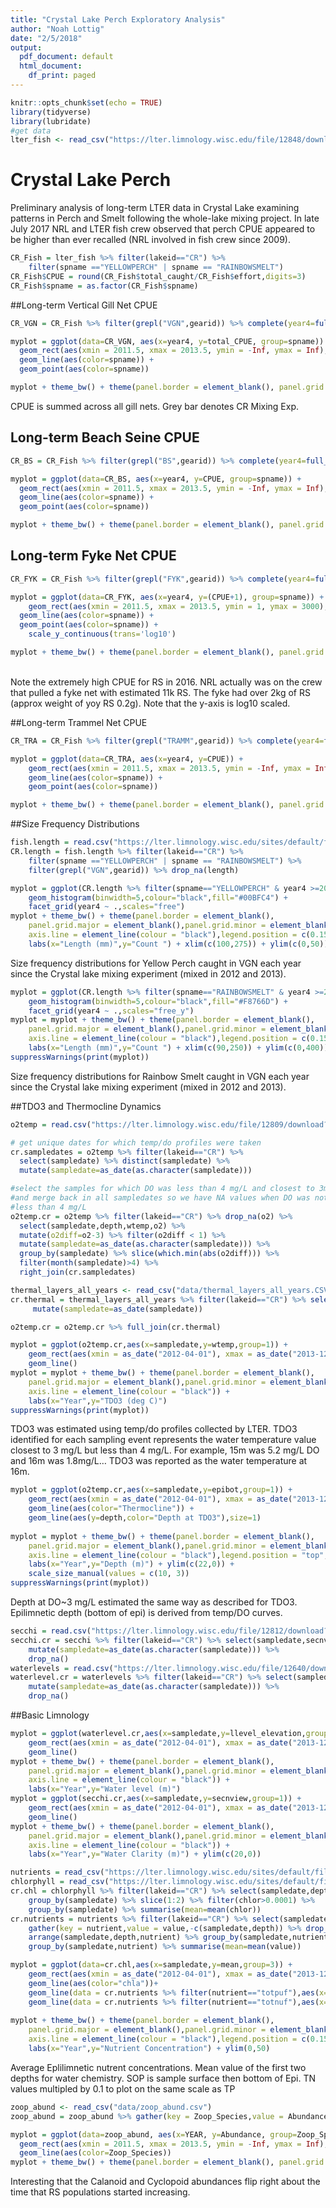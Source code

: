 ```yaml
---
title: "Crystal Lake Perch Exploratory Analysis"
author: "Noah Lottig"
date: "2/5/2018"
output:
  pdf_document: default
  html_document:
    df_print: paged
---
```


```r
knitr::opts_chunk$set(echo = TRUE)
library(tidyverse)
library(lubridate)
#get data
lter_fish <- read_csv("https://lter.limnology.wisc.edu/file/12848/download?token=5N8uA_-_e8eCa9qJZCaVgS43Szwh21tQgIyj_Pn7n5Y")
```

# Crystal Lake Perch 

Preliminary analysis of long-term LTER data in Crystal Lake examining patterns in Perch and Smelt following the whole-lake mixing project. In late July 2017 NRL and LTER fish crew observed that perch CPUE appeared to be higher than ever recalled (NRL involved in fish crew since 2009).

```r
CR_Fish = lter_fish %>% filter(lakeid=="CR") %>% 
    filter(spname =="YELLOWPERCH" | spname == "RAINBOWSMELT")
CR_Fish$CPUE = round(CR_Fish$total_caught/CR_Fish$effort,digits=3)
CR_Fish$spname = as.factor(CR_Fish$spname)
```

##Long-term Vertical Gill Net CPUE


```r
CR_VGN = CR_Fish %>% filter(grepl("VGN",gearid)) %>% complete(year4=full_seq(1981:2017,1),spname) %>% replace(., is.na(.), 0) %>% group_by(year4,spname) %>% summarise(total_CPUE = sum(CPUE))

myplot = ggplot(data=CR_VGN, aes(x=year4, y=total_CPUE, group=spname)) +
  geom_rect(aes(xmin = 2011.5, xmax = 2013.5, ymin = -Inf, ymax = Inf), fill = "grey", alpha = 0.03) +
  geom_line(aes(color=spname)) +
  geom_point(aes(color=spname))

myplot + theme_bw() + theme(panel.border = element_blank(), panel.grid.major = element_blank(),panel.grid.minor = element_blank(), axis.line = element_line(colour = "black"),legend.position = c(0.15, 0.85)) + labs(x="Year",y="VGN CPUE", colour="Species")
```


CPUE is summed across all gill nets. Grey bar denotes CR Mixing Exp.
\newpage

## Long-term Beach Seine CPUE
 
```r
CR_BS = CR_Fish %>% filter(grepl("BS",gearid)) %>% complete(year4=full_seq(1981:2017,1),spname) %>% replace(., is.na(.), 0) %>% group_by(year4,spname)

myplot = ggplot(data=CR_BS, aes(x=year4, y=CPUE, group=spname)) +
  geom_rect(aes(xmin = 2011.5, xmax = 2013.5, ymin = -Inf, ymax = Inf), fill = "grey", alpha = 0.03) +
  geom_line(aes(color=spname)) +
  geom_point(aes(color=spname)) 

myplot + theme_bw() + theme(panel.border = element_blank(), panel.grid.major = element_blank(),panel.grid.minor = element_blank(), axis.line = element_line(colour = "black"),legend.position = c(0.15, 0.85)) + labs(x="Year",y="Beach Seine CPUE", colour="Species")
```

## Long-term Fyke Net CPUE
 
```r
CR_FYK = CR_Fish %>% filter(grepl("FYK",gearid)) %>% complete(year4=full_seq(1981:2017,1),spname) %>% replace(., is.na(.), 0)

myplot = ggplot(data=CR_FYK, aes(x=year4, y=(CPUE+1), group=spname)) +
    geom_rect(aes(xmin = 2011.5, xmax = 2013.5, ymin = 1, ymax = 3000), fill = "grey", alpha = 0.03) +
  geom_line(aes(color=spname)) +
  geom_point(aes(color=spname)) +
    scale_y_continuous(trans='log10')

myplot + theme_bw() + theme(panel.border = element_blank(), panel.grid.major = element_blank(),panel.grid.minor = element_blank(), axis.line = element_line(colour = "black"),legend.position = c(0.5, 0.85)) + labs(x="Year",y="Fyke CPUE", colour="Species")
```
<br>Note the extremely high CPUE for RS in 2016. NRL actually was on the crew that pulled a fyke net with estimated 11k RS. The fyke had over 2kg of RS (approx weight of yoy RS 0.2g). Note that the y-axis is log10 scaled.

##Long-term Trammel Net CPUE
```r
CR_TRA = CR_Fish %>% filter(grepl("TRAMM",gearid)) %>% complete(year4=full_seq(1981:2017,1) ,spname) %>% replace(., is.na(.), 0)

myplot = ggplot(data=CR_TRA, aes(x=year4, y=CPUE)) +
    geom_rect(aes(xmin = 2011.5, xmax = 2013.5, ymin = -Inf, ymax = Inf), fill = "grey", alpha = 0.03) +
    geom_line(aes(color=spname)) +
    geom_point(aes(color=spname)) 

myplot + theme_bw() + theme(panel.border = element_blank(), panel.grid.major = element_blank(),panel.grid.minor = element_blank(), axis.line = element_line(colour = "black"),legend.position = c(0.15, 0.85)) + labs(x="Year",y="Trammel CPUE", colour="Species")

```

\newpage
##Size Frequency Distributions

```r
fish.length = read.csv("https://lter.limnology.wisc.edu/sites/default/files/data/ntl6_v5.csv")
CR.length = fish.length %>% filter(lakeid=="CR") %>% 
    filter(spname =="YELLOWPERCH" | spname == "RAINBOWSMELT") %>%
    filter(grepl("VGN",gearid)) %>% drop_na(length)
```
```r
myplot = ggplot(CR.length %>% filter(spname=="YELLOWPERCH" & year4 >=2008),aes(x=length)) +
    geom_histogram(binwidth=5,colour="black",fill="#00BFC4") +
    facet_grid(year4 ~ .,scales="free")
myplot + theme_bw() + theme(panel.border = element_blank(), 
    panel.grid.major = element_blank(),panel.grid.minor = element_blank(), 
    axis.line = element_line(colour = "black"),legend.position = c(0.15, 0.85)) + 
    labs(x="Length (mm)",y="Count ") + xlim(c(100,275)) + ylim(c(0,50))
```
Size frequency distributions for Yellow Perch caught in VGN each year since the Crystal lake mixing experiment (mixed in 2012 and 2013).

\newpage
```r
myplot = ggplot(CR.length %>% filter(spname=="RAINBOWSMELT" & year4 >=2008),aes(x=length)) + 
    geom_histogram(binwidth=5,colour="black",fill="#F8766D") +
    facet_grid(year4 ~ .,scales="free_y")
myplot = myplot + theme_bw() + theme(panel.border = element_blank(), 
    panel.grid.major = element_blank(),panel.grid.minor = element_blank(), 
    axis.line = element_line(colour = "black"),legend.position = c(0.15, 0.85)) + 
    labs(x="Length (mm)",y="Count ") + xlim(c(90,250)) + ylim(c(0,400))
suppressWarnings(print(myplot))
```
Size frequency distributions for Rainbow Smelt caught in VGN each year since the Crystal lake mixing experiment (mixed in 2012 and 2013).

\newpage
##TDO3 and Thermocline Dynamics
```r
o2temp = read.csv("https://lter.limnology.wisc.edu/file/12809/download?token=lbJ-Kq0OqWwwyUxs05XcS7wcItC7m0BClXkFvrJXAP8")

# get unique dates for which temp/do profiles were taken
cr.sampledates = o2temp %>% filter(lakeid=="CR") %>% 
  select(sampledate) %>% distinct(sampledate) %>% 
  mutate(sampledate=as_date(as.character(sampledate)))

#select the samples for which DO was less than 4 mg/L and closest to 3mg/L
#and merge back in all sampledates so we have NA values when DO was not
#less than 4 mg/L
o2temp.cr = o2temp %>% filter(lakeid=="CR") %>% drop_na(o2) %>%
  select(sampledate,depth,wtemp,o2) %>% 
  mutate(o2diff=o2-3) %>% filter(o2diff < 1) %>% 
  mutate(sampledate=as_date(as.character(sampledate))) %>% 
  group_by(sampledate) %>% slice(which.min(abs(o2diff))) %>% 
  filter(month(sampledate)>4) %>% 
  right_join(cr.sampledates)

thermal_layers_all_years <- read_csv("data/thermal_layers_all_years.CSV")
cr.thermal = thermal_layers_all_years %>% filter(lakeid=="CR") %>% select(sampledate,epibot) %>% 
     mutate(sampledate=as_date(sampledate))

o2temp.cr = o2temp.cr %>% full_join(cr.thermal)
```
```r
myplot = ggplot(o2temp.cr,aes(x=sampledate,y=wtemp,group=1)) +
    geom_rect(aes(xmin = as_date("2012-04-01"), xmax = as_date("2013-12-31"), ymin = -Inf, ymax = Inf), fill = "grey", alpha = 0.03) +
    geom_line()
myplot = myplot + theme_bw() + theme(panel.border = element_blank(), 
    panel.grid.major = element_blank(),panel.grid.minor = element_blank(), 
    axis.line = element_line(colour = "black")) + 
    labs(x="Year",y="TDO3 (deg C)")
suppressWarnings(print(myplot))
```
TDO3 was estimated using temp/do profiles collected by LTER. TDO3 identified for each sampling event represents the
water temperature value closest to 3 mg/L but less than 4 mg/L. For example, 15m was 5.2 mg/L DO and 16m was 1.8mg/L...
TDO3 was reported as the water temperature at 16m.

```r
myplot = ggplot(o2temp.cr,aes(x=sampledate,y=epibot,group=1)) +
    geom_rect(aes(xmin = as_date("2012-04-01"), xmax = as_date("2013-12-31"), ymin = -Inf, ymax = Inf), fill = "grey", alpha = 0.03) +
    geom_line(aes(color="Thermocline")) +
    geom_line(aes(y=depth,color="Depth at TDO3"),size=1)
    
myplot = myplot + theme_bw() + theme(panel.border = element_blank(), 
    panel.grid.major = element_blank(),panel.grid.minor = element_blank(), 
    axis.line = element_line(colour = "black"),legend.position = "top",legend.direction = "horizontal",legend.title=element_blank()) + 
    labs(x="Year",y="Depth (m)") + ylim(c(22,0)) +
    scale_size_manual(values = c(10, 3))
suppressWarnings(print(myplot))
```
Depth at DO~3 mg/L estimated the same way as described for TDO3. Epilimnetic depth (bottom of epi) is derived from temp/DO curves.
\newpage
```r
secchi = read.csv("https://lter.limnology.wisc.edu/file/12812/download?token=WPuz1P1Z3edMqHnFqIEYWpQ482CNoUD1Is7Y0vhLSGk")
secchi.cr = secchi %>% filter(lakeid=="CR") %>% select(sampledate,secnview) %>% 
    mutate(sampledate=as_date(as.character(sampledate))) %>% 
    drop_na()
waterlevels = read.csv("https://lter.limnology.wisc.edu/file/12640/download?token=pxsZaN2dXceFjyF1Hkld0Z9sd2RRD-EoWyXqo9kulqw")
waterlevel.cr = waterlevels %>% filter(lakeid=="CR") %>% select(sampledate,llevel_elevation) %>% 
    mutate(sampledate=as_date(as.character(sampledate))) %>% 
    drop_na()
```
##Basic Limnology
```r
myplot = ggplot(waterlevel.cr,aes(x=sampledate,y=llevel_elevation,group=1)) +
    geom_rect(aes(xmin = as_date("2012-04-01"), xmax = as_date("2013-12-31"), ymin = -Inf, ymax = Inf), fill = "grey", alpha = 0.03) +
    geom_line()
myplot + theme_bw() + theme(panel.border = element_blank(), 
    panel.grid.major = element_blank(),panel.grid.minor = element_blank(), 
    axis.line = element_line(colour = "black")) + 
    labs(x="Year",y="Water level (m)")
myplot = ggplot(secchi.cr,aes(x=sampledate,y=secnview,group=1)) +
    geom_rect(aes(xmin = as_date("2012-04-01"), xmax = as_date("2013-12-31"), ymin = -Inf, ymax = Inf), fill = "grey", alpha = 0.03) +
    geom_line()
myplot + theme_bw() + theme(panel.border = element_blank(), 
    panel.grid.major = element_blank(),panel.grid.minor = element_blank(), 
    axis.line = element_line(colour = "black")) + 
    labs(x="Year",y="Water Clarity (m)") + ylim(c(20,0))
```

\newpage
```r
nutrients = read_csv("https://lter.limnology.wisc.edu/sites/default/files/data/ntl1_v5.csv")
chlorphyll = read_csv("https://lter.limnology.wisc.edu/sites/default/files/data/ntl35_v2.csv")
cr.chl = chlorphyll %>% filter(lakeid=="CR") %>% select(sampledate,depth,chlor) %>% 
    group_by(sampledate) %>% slice(1:2) %>% filter(chlor>0.0001) %>% 
    group_by(sampledate) %>% summarise(mean=mean(chlor))
cr.nutrients = nutrients %>% filter(lakeid=="CR") %>% select(sampledate,depth,totpuf,totnuf) %>% 
    gather(key = nutrient,value = value,-c(sampledate,depth)) %>% drop_na(value) %>% 
    arrange(sampledate,depth,nutrient) %>% group_by(sampledate,nutrient) %>% slice(1:2) %>% 
    group_by(sampledate,nutrient) %>% summarise(mean=mean(value))
```
```r
myplot = ggplot(data=cr.chl,aes(x=sampledate,y=mean,group=3)) +
    geom_rect(aes(xmin = as_date("2012-04-01"), xmax = as_date("2013-12-31"), ymin = -Inf, ymax = Inf), fill = "grey", alpha = 0.03) +
    geom_line(aes(color="chla"))+
    geom_line(data = cr.nutrients %>% filter(nutrient=="totpuf"),aes(x=sampledate,y=mean,color="totpuf")) +
    geom_line(data = cr.nutrients %>% filter(nutrient=="totnuf"),aes(x=sampledate,y=(mean/10),color="totnuf *0.1"))
    
myplot + theme_bw() + theme(panel.border = element_blank(), 
    panel.grid.major = element_blank(),panel.grid.minor = element_blank(), 
    axis.line = element_line(colour = "black"),legend.position = c(0.15, 0.85)) + 
    labs(x="Year",y="Nutrient Concentration") + ylim(0,50)

```
Average Eplilimnetic nutrent concentrations. Mean value of the first two depths for water chemistry. SOP is sample surface then bottom of Epi. TN values multipled by 0.1 to plot on the same scale as TP

```r
zoop_abund <- read_csv("data/zoop_abund.csv")
zoop_abund = zoop_abund %>% gather(key = Zoop_Species,value = Abundance,-c(YEAR))
```

```r
myplot = ggplot(data=zoop_abund, aes(x=YEAR, y=Abundance, group=Zoop_Species)) +
  geom_rect(aes(xmin = 2011.5, xmax = 2013.5, ymin = -Inf, ymax = Inf), fill = "grey", alpha = 0.03) +
  geom_line(aes(color=Zoop_Species))
myplot + theme_bw() + theme(panel.border = element_blank(), panel.grid.major = element_blank(),panel.grid.minor = element_blank(), axis.line = element_line(colour = "black"),legend.position = "top",legend.direction = "horizontal",legend.title=element_blank()) + labs(x="Year",y="Avg Annual Abundance (no/L)", colour="Species")
```
Interesting that the Calanoid and Cyclopoid abundances flip right about the time that RS populations started increasing.